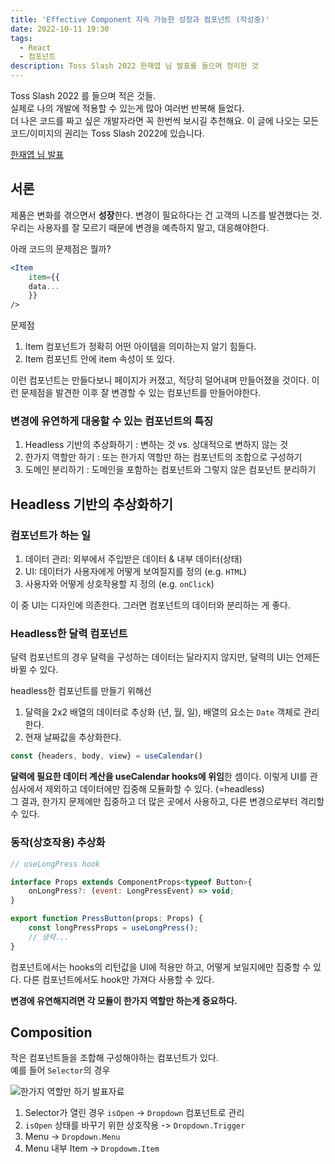 ```yaml
---
title: 'Effective Component 지속 가능한 성장과 컴포넌트 (작성중)'
date: 2022-10-11 19:30
tags:
  - React
  - 컴포넌트
description: Toss Slash 2022 한재엽 님 발표를 들으며 정리한 것
---
```


Toss Slash 2022 를 들으며 적은 것들.  
실제로 나의 개발에 적용할 수 있는게 많아 여러번 반복해 들었다.  
더 나은 코드를 짜고 싶은 개발자라면 꼭 한번씩 보시길 추천해요.
이 글에 나오는 모든 코드/이미지의 권리는 Toss Slash 2022에 있습니다.

[한재엽 님 발표](https://www.youtube.com/watch?v=fR8tsJ2r7Eg)

## 서론 

제품은 변화를 겪으면서 **성장**한다. 변경이 필요하다는 건 고객의 니즈를 발견했다는 것. 우리는 사용자를 잘 모르기 때문에 변경을 예측하지 말고, 대응해야한다.

아래 코드의 문제점은 뭘까?

```jsx
<Item
	item={{
	data...
	}}
/>
```

문제점
1. Item 컴포넌트가 정확히 어떤 아이템을 의미하는지 알기 힘들다.
2. Item 컴포넌트 안에 item 속성이 또 있다.

이런 컴포넌트는 만들다보니 페이지가 커졌고, 적당히 덜어내며 만들어졌을 것이다. 이런 문제점을 발견한 이후 잘 변경할 수 있는 컴포넌트를 만들어야한다.

### 변경에 유연하게 대응할 수 있는 컴포넌트의 특징

1. Headless 기반의 추상화하기
: 변하는 것 vs. 상대적으로 변하지 않는 것
2. 한가지 역할만 하기
: 또는 한가지 역할만 하는 컴포넌트의 조합으로 구성하기
3. 도메인 분리하기
: 도메인을 포함하는 컴포넌트와 그렇지 않은 컴포넌트 분리하기

## Headless 기반의 추상화하기

### 컴포넌트가 하는 일

1. 데이터 관리: 외부에서 주입받은 데이터 & 내부 데이터(상태)
2. UI: 데이터가 사용자에게 어떻게 보여질지를 정의 (e.g. `HTML`)
3. 사용자와 어떻게 상호작용할 지 정의 (e.g. `onClick`)

이 중 UI는 디자인에 의존한다. 그러면 컴포넌트의 데이터와 분리하는 게 좋다.

### Headless한 달력 컴포넌트

달력 컴포넌트의 경우 달력을 구성하는 데이터는 달라지지 않지만, 달력의 UI는 언제든 바뀔 수 있다.

headless한 컴포넌트를 만들기 위해선
1. 달력을 2x2 배열의 데이터로 추상화 (년, 월, 일), 배열의 요소는 `Date` 객체로 관리한다.
2. 현재 날짜값을 추상화한다.

```js
const {headers, body, view} = useCalendar()
```

**달력에 필요한 데이터 계산을 useCalendar hooks에 위임**한 셈이다. 
이렇게 UI를 관심사에서 제외하고 데이터에만 집중해 모듈화할 수 있다. (=headless)  
그 결과, 한가지 문제에만 집중하고 더 많은 곳에서 사용하고, 다른 변경으로부터 격리할 수 있다.

### 동작(상호작용) 추상화

```js
// useLongPress hook

interface Props extends ComponentProps<typeof Button>{
	onLongPress?: (event: LongPressEvent) => void;
}

export function PressButton(props: Props) {
	const longPressProps = useLongPress();
	// 생략...
}
```
컴포넌트에서는 hooks의 리턴값을 UI에 적용만 하고, 어떻게 보일지에만 집중할 수 있다. 다른 컴포넌트에서도 hook만 가져다 사용할 수 있다.

**변경에 유연해지려면 각 모듈이 한가지 역할만 하는게 중요하다.**

## Composition

작은 컴포넌트들을 조합해 구성해야하는 컴포넌트가 있다.   
예를 들어 `Selector`의 경우

![한가지 역할만 하기 발표자료](/images/blog/2210/one-role.png)

1. Selector가 열린 경우 `isOpen` -> `Dropdown` 컴포넌트로 관리
2. `isOpen` 상태를 바꾸기 위한 상호작용 -> `Dropdown.Trigger`
3. Menu -> `Dropdown.Menu`
4. Menu 내부 Item -> `Dropdowm.Item`